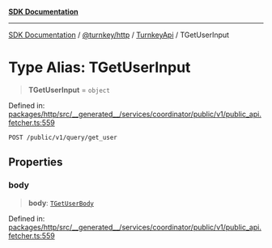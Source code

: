 [**SDK Documentation**](../../../../../README.mdx)

***

[SDK Documentation](../../../../../packages.mdx) / [@turnkey/http](../../../README.mdx) / [TurnkeyApi](../README.mdx) / TGetUserInput

# Type Alias: TGetUserInput

> **TGetUserInput** = `object`

Defined in: [packages/http/src/\_\_generated\_\_/services/coordinator/public/v1/public\_api.fetcher.ts:559](https://github.com/tkhq/sdk/blob/e1b1a69bdd608320aaf03cc2dbbf68dc0c52b28d/packages/http/src/__generated__/services/coordinator/public/v1/public_api.fetcher.ts#L559)

`POST /public/v1/query/get_user`

## Properties

### body

> **body**: [`TGetUserBody`](TGetUserBody.mdx)

Defined in: [packages/http/src/\_\_generated\_\_/services/coordinator/public/v1/public\_api.fetcher.ts:559](https://github.com/tkhq/sdk/blob/e1b1a69bdd608320aaf03cc2dbbf68dc0c52b28d/packages/http/src/__generated__/services/coordinator/public/v1/public_api.fetcher.ts#L559)
